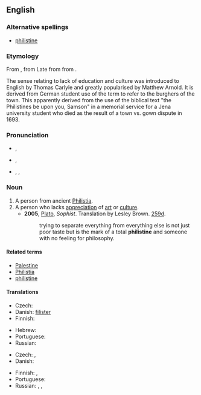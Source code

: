 {{also|philistine}}
==English==
{{wikipedia|Philistines|mul=Philistinism}}

===Alternative spellings===
* [[philistine]]

===Etymology===
From {{LL.}} {{term|Philistinus|lang=la}}, from Late {{etyl|grc|en}} {{term|Φυλιστῖνοι|tr=Phulistinoi|lang=grc|sc=polytonic}} from {{etyl|he|en}} {{term|פלשתים|tr=P'lishtim|lang=he|sc=Hebr}} from {{term|פלשת||Philistia|tr=P'leshet|lang=he|sc=Hebr}} {{rfscript|Hebrew|Could we get some vowel marks?}}.

The sense relating to lack of education and culture was introduced to English by Thomas Carlyle and greatly popularised by Matthew Arnold. It is derived from German student use of the term {{term|Philister||lang=de}} to refer to the burghers of the town. This apparently derived from the use of the biblical text "the Philistines be upon you, Samson" in a memorial service for a Jena university student who died as the result of a town vs. gown dispute in 1693.

===Pronunciation===
* {{a|UK}} {{IPA|/ˈfɪl.ɪ.staɪn/}}, {{SAMPA|/"fIl.I.staIn/}}
* {{a|US}} {{IPA|/ˈfɪl.ɪ.staɪn/|/ˈfɪl.ə.stin/|/fɪˈlɪ.stin/}}, {{SAMPA|/"fIl.I.staIn/|/"fIl.@.stin/|/fI"lI.stin/}}
* {{audio|en-us-Philistine.ogg|Audio (US)}}, {{audio|en-us-Philistine-3.ogg|Audio (US)}}, {{audio|en-us-Philistine-3.ogg|Audio (US)}}

===Noun===
{{en-noun}}

# A person from ancient [[Philistia]].
# A person who lacks [[appreciation]] of [[art]] or [[culture]].
#* '''2005''', [[w:Plato|Plato]], ''Sophist''.  Translation by Lesley Brown. [[w:Stephanus pagination|259d]].
#*: trying to separate everything from everything else is not just poor taste but is the mark of a total '''philistine''' and someone with no feeling for philosophy.

====Related terms====
* [[Palestine]]
* [[Philistia]]
* [[philistine]]

====Translations====
{{trans-top|person from Philistia}}
* Czech: {{t-|cs|Filištín|m}}
* Danish: [[filister]]
* Finnish: {{t|fi|filistealainen}}
{{trans-mid}}
* Hebrew: {{he-translation|פלשתי|P"lishti}} {{m}}
* Portuguese: {{t-|pt|filisteu|m}}
* Russian: {{t|ru|филистимлянин|m|sc=Cyrl|tr=filistíml'anin}}
{{trans-bottom}}

{{trans-top|person lacking appreciation of culture}}
* Czech: {{t-|cs|barbar|m}}, {{t-|cs|šosák|m}}
* Danish: {{t-|da|spidsborger}}
{{trans-mid}}
* Finnish: {{t|fi|moukka}}, {{t|fi|filisteri}}
* Portuguese: {{t-|pt|filisteu|m}}
* Russian: {{t|ru|филистер|m|sc=Cyrl|tr=filíst'er}}, {{t|ru|обыватель|m|sc=Cyrl|tr=obyvát'el'}}, {{t|ru|мещанин|m|sc=Cyrl|tr=m'eš'anín}}
{{trans-bottom}}